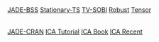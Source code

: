 <style>
p{margin-bottom:33px}    
h2{border-bottom: 3px solid lightgrey; text-align: right; margin:50px}
h3{text-align: right; margin:13px}
pre#runcode_expr {font-size: 10px !important}
blockquote {
    font-size: inherit;
    color: #212121;
    background-color: #f5f5f5;
    border: 1px solid #cccccc;
    border-radius: 3px
}
</style>

<div class="btn-group btn-group-justified" style="margin-top: 66px">
  <a href="https://r.boring.fi/files/bss/ref.jade.pkg.pdf" class="btn btn-default">JADE-BSS</a>
  <a href="https://r.boring.fi/files/bss/ref.stationary.bss.pdf" class="btn btn-default">Stationary-TS</a>
  <a href="https://r.boring.fi/files/bss/ref.tvsobi.intro.pdf" class="btn btn-default">TV-SOBI</a>
  <a href="https://r.boring.fi/files/bss/ref.robust.pdf" class="btn btn-default">Robust</a>
  <a href="https://r.boring.fi/files/bss/ref.tensor.pdf" class="btn btn-default">Tensor</a>
</div>

<div class="btn-group btn-group-justified" style="margin-top: 22px">
  <a href="https://cran.r-project.org/web/packages/JADE/JADE.pdf" class="btn btn-default">JADE-CRAN</a>
  <a href="https://r.boring.fi/files/bss/ref.ica.pdf" class="btn btn-default">ICA Tutorial</a>
  <a href="https://r.boring.fi/files/bss/ref.icabook.pdf" class="btn btn-default">ICA Book</a>
  <a href="https://r.boring.fi/files/bss/ref.recentICA.pdf" class="btn btn-default">ICA Recent</a>
</div>
